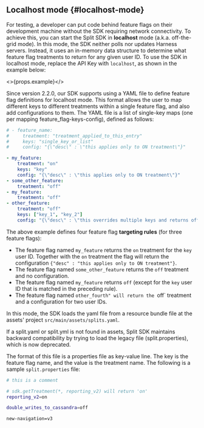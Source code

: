 ## Localhost mode {#localhost-mode}

For testing, a developer can put code behind feature flags on their development machine without the SDK requiring network connectivity. To achieve this, you can start the Split SDK in **localhost** mode (a.k.a. off-the-grid mode). In this mode, the SDK neither polls nor updates Harness servers. Instead, it uses an in-memory data structure to determine what feature flag treatments to return for any given user ID. To use the SDK in localhost mode, replace the API Key with `localhost`, as shown in the example below:

<>{props.example}</>

Since version 2.2.0, our SDK supports using a YAML file  to define feature flag definitions for localhost mode. This format allows the user to map different keys to different treatments within a single feature flag, and also add configurations to them. The YAML file is a list of single-key maps (one per mapping feature_flag-keys-config), defined as follows:

```yaml title="YAML"
# - feature_name:
#     treatment: "treatment_applied_to_this_entry"
#     keys: "single_key_or_list"
#     config: "{\"desc\" : \"this applies only to ON treatment\"}"

- my_feature:
    treatment: "on"
    keys: "key"
    config: "{\"desc\" : \"this applies only to ON treatment\"}"
- some_other_feature:
    treatment: "off"
- my_feature:
    treatment: "off"
- other_feature:
    treatment: "off"
    keys: ["key_1", "key_2"]
    config: "{\"desc\" : \"this overrides multiple keys and returns off treatment for those keys\"}"
```

The above example defines four feature flag **targeting rules** (for three feature flags):

 * The feature flag named `my_feature` returns the `on` treatment for the `key` user ID. Together with the `on` treatment the flag will return the configuration `{"desc" : "this applies only to ON treatment"}`.
 * The feature flag named `some_other_feature` returns the `off` treatment and no configuration.
 * The feature flag named `my_feature` returns `off` (except for the `key` user ID that is matched in the preceding rule).
 * The feature flag named `other_fourth" will return the `off` treatment and a configuration for two user IDs.

In this mode, the SDK loads the yaml file from a resource bundle file at the assets' project `src/main/assets/splits.yaml`.

If a split.yaml or split.yml is not found in assets, Split SDK maintains backward compatibility by trying to load the legacy file (split.properties), which is now deprecated.

The format of this file is a properties file as key-value line. The key is the feature flag name, and the value is the treatment name. The following is a sample `split.properties` file:

```bash title="split.properties file"
# this is a comment

# sdk.getTreatment(*, reporting_v2) will return 'on'
reporting_v2=on

double_writes_to_cassandra=off

new-navigation=v3
```
